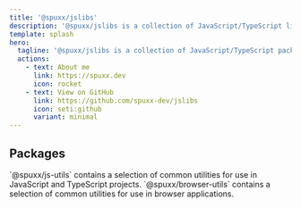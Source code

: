 ```yaml
---
title: '@spuxx/jslibs'
description: '@spuxx/jslibs is a collection of JavaScript/TypeScript libraries I maintain for my personal web stack.'
template: splash
hero:
  tagline: '@spuxx/jslibs is a collection of JavaScript/TypeScript packages I maintain for my personal web stack. All packages are open-source and MIT licensed.'
  actions:
    - text: About me
      link: https://spuxx.dev
      icon: rocket
    - text: View on GitHub
      link: https://github.com/spuxx-dev/jslibs
      icon: seti:github
      variant: minimal
---
```



## Packages

<CardGrid>
  <Card title="@spuxx/js-utils" icon="seti:javascript">
    `@spuxx/js-utils` contains a selection of common utilities for use in JavaScript and TypeScript projects.
  	<LinkCard title="View Documentation" href="js-utils" link />
	</Card>
  <Card title="@spuxx/browser-utils" icon="seti:firefox">
    `@spuxx/browser-utils` contains a selection of common utilities for use in browser applications.
  	<LinkCard title="View Documentation" href="browser-utils" link />
	</Card>
</CardGrid>
